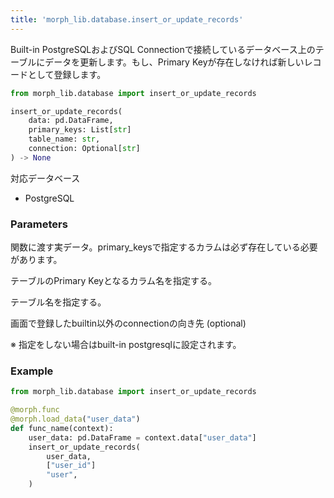 ```yaml
---
title: 'morph_lib.database.insert_or_update_records'
---
```


Built-in PostgreSQLおよびSQL Connectionで接続しているデータベース上のテーブルにデータを更新します。もし、Primary Keyが存在しなければ新しいレコードとして登録します。

```python
from morph_lib.database import insert_or_update_records

insert_or_update_records(
	data: pd.DataFrame,
	primary_keys: List[str]
	table_name: str,
	connection: Optional[str]
) -> None
```

対応データベース

- PostgreSQL

### Parameters

<ParamField body="data" type="pd.DataFrame" required>

関数に渡す実データ。primary_keysで指定するカラムは必ず存在している必要があります。
</ParamField>

<ParamField body="primary_keys" type="List[str]" required>

テーブルのPrimary Keyとなるカラム名を指定する。
</ParamField>

<ParamField body="table_name" type="str" required>

テーブル名を指定する。
</ParamField>

<ParamField body="connection" type="str">
画面で登録したbuiltin以外のconnectionの向き先 (optional)

※ 指定をしない場合はbuilt-in postgresqlに設定されます。
</ParamField>

### Example

```python
from morph_lib.database import insert_or_update_records

@morph.func
@morph.load_data("user_data")
def func_name(context):
	user_data: pd.DataFrame = context.data["user_data"]
	insert_or_update_records(
		user_data,
		["user_id"]
		"user",
	)
```